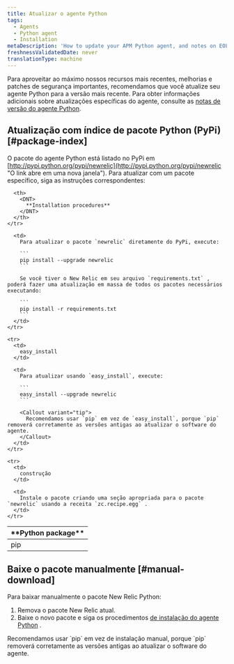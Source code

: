 ```yaml
---
title: Atualizar o agente Python
tags:
  - Agents
  - Python agent
  - Installation
metaDescription: 'How to update your APM Python agent, and notes on EOL support for early agent versions.'
freshnessValidatedDate: never
translationType: machine
---
```


Para aproveitar ao máximo nossos recursos mais recentes, melhorias e patches de segurança importantes, recomendamos que você atualize seu agente Python para a versão mais recente. Para obter informações adicionais sobre atualizações específicas do agente, consulte as [notas de versão do agente Python](/docs/release-notes/agent-release-notes/python-release-notes).

## Atualização com índice de pacote Python (PyPi) [#package-index]

O pacote do agente Python está listado no PyPi em [http://pypi.python.org/pypi/newrelic](http://pypi.python.org/pypi/newrelic "O link abre em uma nova janela"). Para atualizar com um pacote específico, siga as instruções correspondentes:

<table>
  <thead>
    <tr>
      <th width={150}>
        <DNT>
          **Python package**
        </DNT>
      </th>

      <th>
        <DNT>
          **Installation procedures**
        </DNT>
      </th>
    </tr>
  </thead>

  <tbody>
    <tr>
      <td>
        pip
      </td>

      <td>
        Para atualizar o pacote `newrelic` diretamente do PyPi, execute:

        ```
        pip install --upgrade newrelic
        ```

        Se você tiver o New Relic em seu arquivo `requirements.txt` , poderá fazer uma atualização em massa de todos os pacotes necessários executando:

        ```
        pip install -r requirements.txt
        ```
      </td>
    </tr>

    <tr>
      <td>
        easy_install
      </td>

      <td>
        Para atualizar usando `easy_install`, execute:

        ```
        easy_install --upgrade newrelic
        ```

        <Callout variant="tip">
          Recomendamos usar `pip` em vez de `easy_install`, porque `pip` removerá corretamente as versões antigas ao atualizar o software do agente.
        </Callout>
      </td>
    </tr>

    <tr>
      <td>
        construção
      </td>

      <td>
        Instale o pacote criando uma seção apropriada para o pacote `newrelic` usando a receita `zc.recipe.egg` .
      </td>
    </tr>
  </tbody>
</table>

## Baixe o pacote manualmente [#manual-download]

Para baixar manualmente o pacote New Relic Python:

1. Remova o pacote New Relic atual.
2. Baixe o novo pacote e siga os procedimentos [de instalação do agente Python](/docs/agents/python-agent/installation-configuration/python-agent-installation#download-site) .

<Callout variant="tip">
  Recomendamos usar `pip` em vez de instalação manual, porque `pip` removerá corretamente as versões antigas ao atualizar o software do agente.
</Callout>
